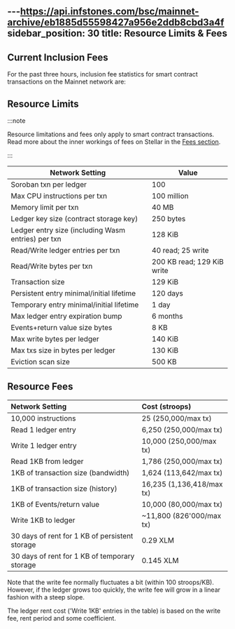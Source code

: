 ---https://api.infstones.com/bsc/mainnet-archive/eb1885d55598427a956e2ddb8cbd3a4f
sidebar_position: 30
title: Resource Limits & Fees
---


## Current Inclusion Fees

For the past three hours, inclusion fee statistics for smart contract transactions on the Mainnet network are:

<CanvasFeeGraphs />

## Resource Limits

:::note

Resource limitations and fees only apply to smart contract transactions. Read more about the inner workings of fees on Stellar in the [Fees section](../learn/fundamentals/fees-resource-limits-metering.mdx).

:::

| Network Setting | Value |
| --- | --- |
| Soroban txn per ledger | 100 |
| Max CPU instructions per txn | 100 million |
| Memory limit per txn | 40 MB |
| Ledger key size (contract storage key) | 250 bytes |
| Ledger entry size (including Wasm entries) per txn | 128 KiB |
| Read/Write ledger entries per txn | 40 read; 25 write |
| Read/Write bytes per txn | 200 KB read; 129 KiB write |
| Transaction size | 129 KiB |
| Persistent entry minimal/initial lifetime | 120 days |
| Temporary entry minimal/initial lifetime | 1 day |
| Max ledger entry expiration bump | 6 months |
| Events+return value size bytes | 8 KB |
| Max write bytes per ledger | 140 KiB |
| Max txs size in bytes per ledger | 130 KiB |
| Eviction scan size | 500 KB |

## Resource Fees

| Network Setting                                | Cost (stroops)            |
| :--------------------------------------------- | :------------------------ |
| 10,000 instructions                            | 25 (250,000/max tx)       |
| Read 1 ledger entry                            | 6,250 (250,000/max tx)    |
| Write 1 ledger entry                           | 10,000 (250,000/max tx)   |
| Read 1KB from ledger                           | 1,786 (250,000/max tx)    |
| 1KB of transaction size (bandwidth)            | 1,624 (113,642/max tx)    |
| 1KB of transaction size (history)              | 16,235 (1,136,418/max tx) |
| 1KB of Events/return value                     | 10,000 (80,000/max tx)    |
| Write 1KB to ledger                            | ~11,800 (826'000/max tx)  |
| 30 days of rent for 1 KB of persistent storage | 0.29 XLM                  |
| 30 days of rent for 1 KB of temporary storage  | 0.145 XLM                 |

Note that the write fee normally fluctuates a bit (within 100 stroops/KB). However, if the ledger grows too quickly, the write fee will grow in a linear fashion with a steep slope.

The ledger rent cost ('Write 1KB' entries in the table) is based on the write fee, rent period and some coefficient.
